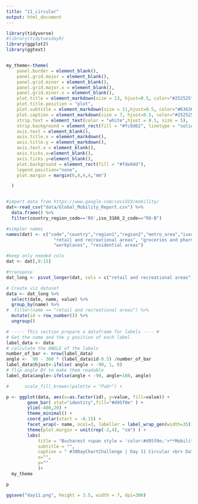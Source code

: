 ```yaml
---
title: "11_circular"
output: html_document
---
```


```r
library(tidyverse)
#library(tidytuesdayR)
library(ggplot2)
library(ggtext)


my_theme<-theme(
    panel.border = element_blank(),
    panel.grid.major = element_blank(),
    panel.grid.minor = element_blank(),
    panel.grid.major.x = element_blank(),
    panel.grid.minor.x = element_blank(),
    plot.title = element_markdown(size = 13, hjust=0.5, color="#252525"), 
    plot.title.position = "plot",
    plot.subtitle = element_markdown(size = 11,hjust=0.5, color="#636363"),
    plot.caption = element_markdown(size = 7, hjust=0.5, color="#252525"),
    strip.text = element_text(color = "white",hjust = 0.5, size = 5),
    strip.background = element_rect(fill = "#fc8d62", linetype = "solid", color="white"),
    axis.text = element_blank(),
    axis.title.x = element_markdown(),
    axis.title.y = element_markdown(),
    axis.text.x = element_blank(),
    axis.ticks.x=element_blank(),
    axis.ticks.y=element_blank(),
    plot.background = element_rect(fill = "#fde0dd"),
    legend.position="none",
    plot.margin = margin(6,4,4,4,"mm")

  )



```


```r
#import data from https://www.google.com/covid19/mobility/
dat<-read_csv("data/Global_Mobility_Report.csv") %>% 
  data.frame() %>% 
  filter(country_region_code=='RO',iso_3166_2_code=="RO-B")

#simpler names
names(dat) <- c("code","country","region1","region2","metro_area","isocode","censuscode","place_id", "date",
                  "retail and recreational areas", "groceries and pharmacies", "parks", "transit stations",
                  "workplaces", "residential areas")

#keep only needed cols
dat <- dat[,9:15]

#transpose
dat_long <- pivot_longer(dat, cols = c("retail and recreational areas", "groceries and pharmacies", "parks", "transit stations", "workplaces", "residential areas"))
```

```r
# Create viz dataset
data <- dat_long %>% 
  select(date, name, value) %>% 
  group_by(name) %>% 
#  filter(name == "retail and recreational areas") %>% 
  mutate(id = row_number()) %>% 
  ungroup()

# ----- This section prepare a dataframe for labels ---- #
# Get the name and the y position of each label
label_data <- data
# calculate the ANGLE of the labels
number_of_bar <- nrow(label_data)
angle <-  90 - 360 * (label_data$id-0.5) /number_of_bar
label_data$hjust<-ifelse( angle < -90, 1, 0)
# flip angle BY to make them readable
label_data$angle<-ifelse(angle < -90, angle+180, angle)

```


```r
#      scale_fill_brewer(palette = "PuOr") +

p <- ggplot(data, aes(x=as.factor(id), y=value, fill=value)) +    
        geom_bar( stat="identity",fill="#d95f0e" ) +
        ylim(-400,20) +
        theme_minimal() +
        coord_polar(start = -0.15) +
        facet_wrap(~ name, ncol=3, labeller = label_wrap_gen(width=35)) +
        theme(plot.margin = unit(rep(-2,4), "cm") ) +
        labs(
            title = "Bucharest <span style = 'color:#d95f0e;'>**Mobility**</span> ",
            subtitle = "",
            caption = " #30DayChartChallenge | Day 11 Circular <br> Data Source: Google Mobility Report",
            x="",
            y=""
            )+
  my_theme

p

ggsave("day11.png", height = 3.5, width = 7, dpi=300)


```


